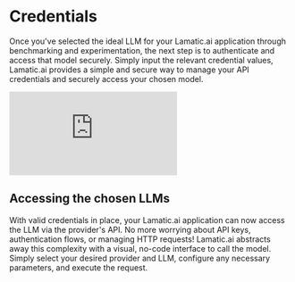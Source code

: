 # Credentials

Once you've selected the ideal LLM for your Lamatic.ai application through benchmarking and experimentation, the next step is to authenticate and access that model securely. Simply input the relevant credential values, Lamatic.ai provides a simple and secure way to manage your API credentials and securely access your chosen model.

<div style={{ position: 'relative', paddingBottom: 'calc(44.68055555555556% + 42px)', height: 0 }}>
  <iframe
    src="https://app.supademo.com/embed/clwtecne0170qdmfhmw7600tw"
    title="Supademo Demo"
    allow="clipboard-write"
    frameBorder="0"
    webkitAllowFullScreen
    mozAllowFullScreen
    allowFullScreen
    style={{ position: 'absolute', top: 0, left: 0, width: '100%', height: '100%' }}
  ></iframe>
</div>


## Accessing the chosen LLMs
With valid credentials in place, your Lamatic.ai application can now access the LLM via the provider's API. No more worrying about API keys, authentication flows, or managing HTTP requests!
Lamatic.ai abstracts away this complexity with a visual, no-code interface to call the model. Simply select your desired provider and LLM, configure any necessary parameters, and execute the request.